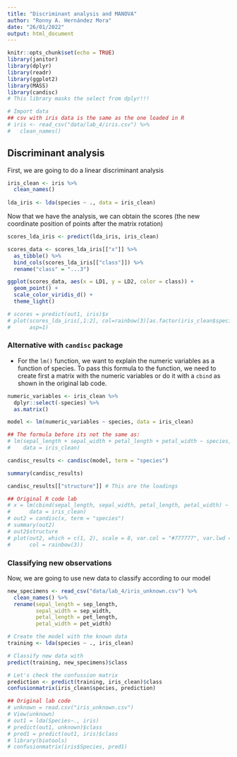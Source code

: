 ```yaml
---
title: "Discriminant analysis and MANOVA"
author: "Ronny A. Hernández Mora"
date: "26/01/2022"
output: html_document
---
```


```r
knitr::opts_chunk$set(echo = TRUE)
library(janitor)
library(dplyr)
library(readr)
library(ggplot2)
library(MASS)
library(candisc)
# This library masks the select from dplyr!!!

# Import data
## csv with iris data is the same as the one loaded in R
# iris <- read_csv("data/lab_4/iris.csv") %>% 
#   clean_names()
```

## Discriminant analysis

First, we are going to do a linear discriminant analysis

```r
iris_clean <- iris %>% 
  clean_names()
  
lda_iris <- lda(species ~ ., data = iris_clean)
```

Now that we have the analysis, we can obtain the scores (the new coordinate
position of points after the matrix rotation)

```r
scores_lda_iris <- predict(lda_iris, iris_clean)

scores_data <- scores_lda_iris[["x"]] %>% 
  as_tibble() %>% 
  bind_cols(scores_lda_iris[["class"]]) %>% 
  rename("class" = "...3")

ggplot(scores_data, aes(x = LD1, y = LD2, color = class)) +
  geom_point() +
  scale_color_viridis_d() +
  theme_light()

# scores = predict(out1, iris)$x
# plot(scores_lda_iris[,1:2], col=rainbow(3)[as.factor(iris_clean$species)],
#      asp=1)
```

### Alternative with `candisc` package

 - For the `lm()` function, we want to explain the numeric variables as a
 function of species. To pass this formula to the function, we need to create
 first a matrix with the numeric variables or do it with a `cbind` as shown
 in the original lab code.
```r
numeric_variables <- iris_clean %>% 
  dplyr::select(-species) %>% 
  as.matrix()

model <- lm(numeric_variables ~ species, data = iris_clean)

## The formula before its not the same as:
# lm(sepal_length + sepal_width + petal_length + petal_width ~ species,
#    data = iris_clean)

candisc_results <- candisc(model, term = "species")

summary(candisc_results)

candisc_results[["structure"]] # This are the loadings

## Original R code lab
# x = lm(cbind(sepal_length, sepal_width, petal_length, petal_width) ~ species,
#      data = iris_clean)
# out2 = candisc(x, term = "species")
# summary(out2)
# out2$structure
# plot(out2, which = c(1, 2), scale = 8, var.col = "#777777", var.lwd = 1,
#      col = rainbow(3))
```

### Classifying new observations

Now, we are going to use new data to classify according to our model

```r
new_specimens <- read_csv("data/lab_4/iris_unknown.csv") %>% 
  clean_names() %>% 
  rename(sepal_length = sep_length,
         sepal_width = sep_width,
         petal_length = pet_length,
         petal_width = pet_width)
```


```r
# Create the model with the known data
training <- lda(species ~ ., iris_clean)

# Classify new data with 
predict(training, new_specimens)$class

# Let's check the confussion matrix
prediction <- predict(training, iris_clean)$class
confusionmatrix(iris_clean$species, prediction)

## Original lab code
# unknown = read.csv("iris_unknown.csv")
# View(unknown)
# out1 = lda(Species~., iris)
# predict(out1, unknown)$class
# pred1 = predict(out1, iris)$class
# library(biotools)
# confusionmatrix(iris$Species, pred1)
```






